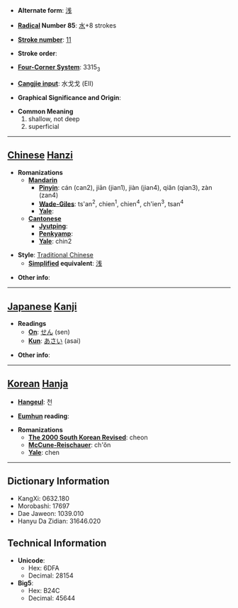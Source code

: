 * '''Alternate form''': [[浅]]

* '''[[Wiktionary:Chinese radical index| Radical]] Number 85''': [[Wiktionary:Chinese radical index 水|水]]+8 strokes

* '''[[Wiktionary:Chinese total strokes index|Stroke number]]''': [[Wiktionary:Chinese total strokes index 11|11]]

* '''Stroke order''': 

* '''[[Wiktionary:Chinese four corner index|Four-Corner System]]''': 3315<sub>3</sub>

* '''[[Wiktionary:Chinese Cangjie index|Cangjie input]]''': 水戈戈 (EII)

* '''Graphical Significance and Origin''': 

* '''Common Meaning'''
*#shallow, not deep
*# superficial


----

== [[Chinese]] [[Hanzi]] ==

* '''Romanizations'''
** '''[[Mandarin]]'''
*** '''[[Pinyin]]''': cán (can2), jiān (jian1), jiàn (jian4), qiǎn (qian3), zàn (zan4)
*** '''[[Wade-Giles]]''': ts'an<sup>2</sup>, chien<sup>1</sup>, chien<sup>4</sup>, ch'ien<sup>3</sup>, tsan<sup>4</sup>
*** '''[[Yale]]''': 
** '''[[Cantonese]]'''
*** '''[[Jyutping]]''':
*** '''[[Penkyamp]]''': 
*** '''[[Yale]]''': chin2

* '''Style''': [[Traditional Chinese]] 
** '''[[Simplified Chinese|Simplified]] equivalent''': [[浅]]

* '''Other info''': 

----

== [[Japanese]] [[Kanji]] ==

* '''Readings'''
** '''[[On]]''': [[せん]] (sen)
** '''[[Kun]]''': [[あさい]] (asai)

* '''Other info''':  

----

== [[Korean]] [[Hanja]] ==

* '''[[Hangeul]]''': 천

* '''[[Eumhun]] reading''': 

* '''Romanizations'''
** '''[[The 2000 South Korean Revised Romanization|The 2000 South Korean Revised]]''': cheon
** '''[[McCune-Reischauer]]''': ch'ŏn
** '''[[Yale]]''': chen

----

== Dictionary Information ==

* KangXi: 0632.180
* Morobashi: 17697
* Dae Jaweon: 1039.010
* Hanyu Da Zidian: 31646.020

== Technical Information ==

* '''Unicode''':
** Hex: 6DFA
** Decimal: 28154
* '''Big5''':
** Hex: B24C
** Decimal: 45644
